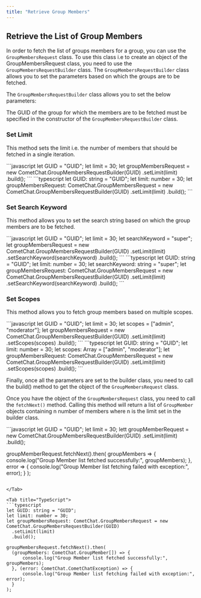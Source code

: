 ```yaml
---
title: "Retrieve Group Members"
---
```




## Retrieve the List of Group Members

In order to fetch the list of groups members for a group, you can use the `GroupMembersRequest` class. To use this class i.e to create an object of the GroupMembersRequest class, you need to use the `GroupMembersRequestBuilder` class. The `GroupMembersRequestBuilder` class allows you to set the parameters based on which the groups are to be fetched.

The `GroupMembersRequestBuilder` class allows you to set the below parameters:

The GUID of the group for which the members are to be fetched must be specified in the constructor of the `GroupMembersRequestBuilder` class.

### Set Limit

This method sets the limit i.e. the number of members that should be fetched in a single iteration.

<Tabs>
<Tab title="Set Limit">
```javascript
let GUID = "GUID";
let limit = 30;
let groupMembersRequest = new CometChat.GroupMembersRequestBuilder(GUID)
  												.setLimit(limit)
  												.build();
```

</Tab>

<Tab title="TypeScript">
```typescript
let GUID: string = "GUID";
let limit: number = 30;
let groupMembersRequest: CometChat.GroupMembersRequest = new CometChat.GroupMembersRequestBuilder(GUID)
  .setLimit(limit)
  .build();
```

</Tab>

</Tabs>

### Set Search Keyword

This method allows you to set the search string based on which the group members are to be fetched.

<Tabs>
<Tab title="Set Search Keyword">
```javascript
let GUID = "GUID";
let limit = 30;
let searchKeyword = "super";
let groupMembersRequest = new CometChat.GroupMembersRequestBuilder(GUID)
  												.setLimit(limit)
  												.setSearchKeyword(searchKeyword)
  												.build();   
```

</Tab>

<Tab title="TypeScript">
```typescript
let GUID: string = "GUID";
let limit: number = 30;
let searchKeyword: string = "super";
let groupMembersRequest: CometChat.GroupMembersRequest = new CometChat.GroupMembersRequestBuilder(GUID)
  .setLimit(limit)
  .setSearchKeyword(searchKeyword)
  .build();
```

</Tab>

</Tabs>

### Set Scopes

This method allows you to fetch group members based on multiple scopes.

<Tabs>
<Tab title="Set Scopes">
```javascript
let GUID = "GUID";
let limit = 30;
let scopes = ["admin", "moderator"];
let groupMembersRequest = new CometChat.GroupMembersRequestBuilder(GUID)
  												.setLimit(limit)
  												.setScopes(scopes)
  												.build();
```

</Tab>

<Tab title="TypeScript">
```typescript
let GUID: string = "GUID";
let limit: number = 30;
let scopes: Array<String> = ["admin", "moderator"];
let groupMembersRequest: CometChat.GroupMembersRequest = new CometChat.GroupMembersRequestBuilder(GUID)
  .setLimit(limit)
  .setScopes(scopes)
  .build();
```

</Tab>

</Tabs>

Finally, once all the parameters are set to the builder class, you need to call the build() method to get the object of the `GroupMembersRequest` class.

Once you have the object of the `GroupMembersRequest` class, you need to call the `fetchNext()` method. Calling this method will return a list of `GroupMember` objects containing n number of members where n is the limit set in the builder class.

<Tabs>
<Tab title="Group Members Request">
```javascript
let GUID = "GUID";
let limit = 30;
lett groupMemberRequest = new CometChat.GroupMembersRequestBuilder(GUID)
  												.setLimit(limit)
  												.build();

groupMemberRequest.fetchNext().then(
groupMembers => {
  console.log("Group Member list fetched successfully:", groupMembers);
}, error => {
  console.log("Group Member list fetching failed with exception:", error);
}
);
```

</Tab>

<Tab title="TypeScript">
```typescript
let GUID: string = "GUID";
let limit: number = 30;
let groupMembersRequest: CometChat.GroupMembersRequest = new CometChat.GroupMembersRequestBuilder(GUID)
  .setLimit(limit)
  .build();

groupMembersRequest.fetchNext().then(
  (groupMembers: CometChat.GroupMember[]) => {
      console.log("Group Member list fetched successfully:", groupMembers);
  }, (error: CometChat.CometChatException) => {
      console.log("Group Member list fetching failed with exception:", error);
  }
);
```

</Tab>

</Tabs>
